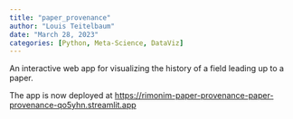 ```yaml
---
title: "paper_provenance"
author: "Louis Teitelbaum"
date: "March 28, 2023"
categories: [Python, Meta-Science, DataViz]
---
```


An interactive web app for visualizing the history of a field leading up to a paper.

The app is now deployed at <https://rimonim-paper-provenance-paper-provenance-qo5yhn.streamlit.app>
